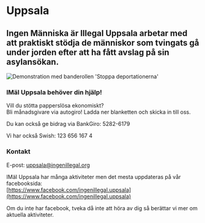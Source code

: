 
# Uppsala

## Ingen Människa är Illegal Uppsala arbetar med att praktiskt stödja de människor som tvingats gå under jorden efter att ha fått avslag på sin asylansökan.

<Image
  src={uppsala}
  alt="Demonstration med banderollen 'Stoppa deportationerna'"
  priority
/>

### IMäI Uppsala behöver din hjälp!

Vill du stötta papperslösa ekonomiskt?\
Bli månadsgivare via autogiro! Ladda ner blanketten och skicka in till oss.

<p>
  <Download
    url="/autogiromedgivande_imai_uppsala-new.pdf"
    label="Autogiromedgivande IMÄI Uppsala"
    button="Ladda ner"
  />
</p>

Du kan också ge bidrag via BankGiro: 5282-6179

Vi har också Swish: 123 656 167 4

### Kontakt

E-post: [uppsala@ingenillegal.org](mailto:uppsala@ingenillegal.org)

IMäI Uppsala har många aktiviteter men det mesta uppdateras på vår facebooksida:\
[https://www.facebook.com/ingenillegal.uppsala](https://www.facebook.com/ingenillegal.uppsala)

Om du inte har facebook, tveka då inte att höra av dig så berättar vi mer om aktuella aktiviteter.
